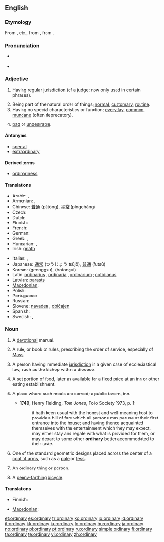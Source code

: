 ==English==

{{rank|shook|fit|distribute|946|ordinary|forms|complete|access}}

===Etymology===
From {{etyl|xno}} {{term|ordenaire}}, {{term|ordenarie}} etc., from {{etyl|la}} {{term|ordenarius|ōrdinārius|regular, orderly}}, from {{term|ordo|ōrdō|order}}.

===Pronunciation===
* {{a|UK}} {{IPA|/ˈɔːdɪnəɹi/|/ˈɔːdənɹi/}}
* {{audio|en-us-ordinary.ogg|Audio (US)}}

===Adjective===
{{en-adj-more}}

# {{legal}} Having regular [[jurisdiction]] (of a judge; now only used in certain phrases).
# Being part of the natural order of things; [[normal]], [[customary]], [[routine]].
# Having no special characteristics or function; [[everyday]], [[common]], [[mundane]] (often deprecatory).
# {{Australia|NZ}} [[bad]] or [[undesirable]].

====Antonyms====
* [[special]]
* [[extraordinary]]

====Derived terms====
* [[ordinariness]]

====Translations====
{{trans-top|normal, routine}}
* Arabic: {{Arab|[[عادي]]}} {{IPAchar|(ʕādi)}},  {{t|ar|مؤلوف|tr=maw'lúf|sc=Arab}}
* Armenian: {{t|hy|սովորական|tr=sovorakan|sc=Armn}},  {{t|hy|հասարակ|tr=hasarak|sc=Armn}}
* Chinese: [[普通]] (pǔtōng), [[平常]] (píngcháng)
* Czech: {{t-|cs|obyčejný|m}}
* Dutch: {{t+|nl|gewoon}}
* Finnish: {{t+|fi|tavallinen}}
* French: {{t+|fr|ordinaire}}
* German: {{t+|de|gewöhnlich}}
* Greek: {{t+|el|κοινός|sc=Grek}}, {{t+|el|συνηθισμένος|sc=Grek}}
* Hungarian: {{t+|hu|rendes}}, {{t+|hu|szokásos}}
* Irish: [[gnáth]]
{{trans-mid}}
* Italian: {{t+|it|ordinario|m}}, {{t+|it|ordinaria|f}}
* Japanese: [[通常]] (つうじょう tsūjō), [[普通]] (futsū)
* Korean: {{t-|ko|정규|sc=Hang}} (geonggyu), {{t-|ko|보통의|sc=Hang}} (botongui)
* Latin: [[ordinarius]] {{m}}, [[ordinaria]] {{f}}, [[ordinarium]] {{n}}; [[cotidianus]]
* Latvian: [[parasts]]
* [[Macedonian]]: {{t-|mk|обичен|m|tr=óbičen|sc=Cyrl|xs=Macedonian}}
* Polish: {{t+|pl|zwykły}}
* Portuguese: {{t+|pt|ordinário|m}}
* Russian: {{t+|ru|обыкновенный|tr=obyknovénnyj|sc=Cyrl}}
* Slovene: [[navaden]] {{m}}, [[običajen]] {{m}}
* Spanish: {{t+|es|ordinario|m}}
* Swedish: {{t+|sv|vanlig}}, {{t-|sv|ordinär}}
{{trans-bottom}}

===Noun===
{{en-noun|ordinaries}}

# {{obsolete}} A [[devotional]] manual.
# {{Christianity}} A rule, or book of rules, prescribing the order of service, especially of [[Mass]].
# A person having immediate [[jurisdiction]] in a given case of ecclesiastical law, such as the bishop within a diocese.
# {{obsolete}} A set portion of food, later as available for a fixed price at an inn or other eating establishment.
# {{archaic|_|or|_|historical}} A place where such meals are served; a public tavern, inn.
#* '''1749''', Henry Fielding, ''Tom Jones'', Folio Society 1973, p. 1:
#*: it hath been usual with the honest and well-meaning host to provide a bill of fare which all persons may peruse at their first entrance into the house; and having thence acquainted themselves with the entertainment which they may expect, may either stay and regale with what is provided for them, or may depart to some other '''ordinary''' better accommodated to their taste.
# {{heraldry}} One of the standard geometric designs placed across the center of a [[coat of arms]], such as a [[pale]] or [[fess]].
# An ordinary thing or person.
# {{historical}} A [[penny-farthing]] [[bicycle]].

====Translations====
{{trans-top|standard geometric design in heraldics}}
* Finnish: {{t-|fi|airutkuvio}}
{{trans-mid}}
* [[Macedonian]]: {{t-|mk|ординарија|f|tr=ordinárija|sc=Cyrl|xs=Macedonian}}
{{trans-bottom}}

[[et:ordinary]]
[[es:ordinary]]
[[fr:ordinary]]
[[ko:ordinary]]
[[io:ordinary]]
[[id:ordinary]]
[[it:ordinary]]
[[kk:ordinary]]
[[ku:ordinary]]
[[lo:ordinary]]
[[hu:ordinary]]
[[ja:ordinary]]
[[no:ordinary]]
[[pl:ordinary]]
[[pt:ordinary]]
[[ru:ordinary]]
[[simple:ordinary]]
[[fi:ordinary]]
[[ta:ordinary]]
[[te:ordinary]]
[[vi:ordinary]]
[[zh:ordinary]]